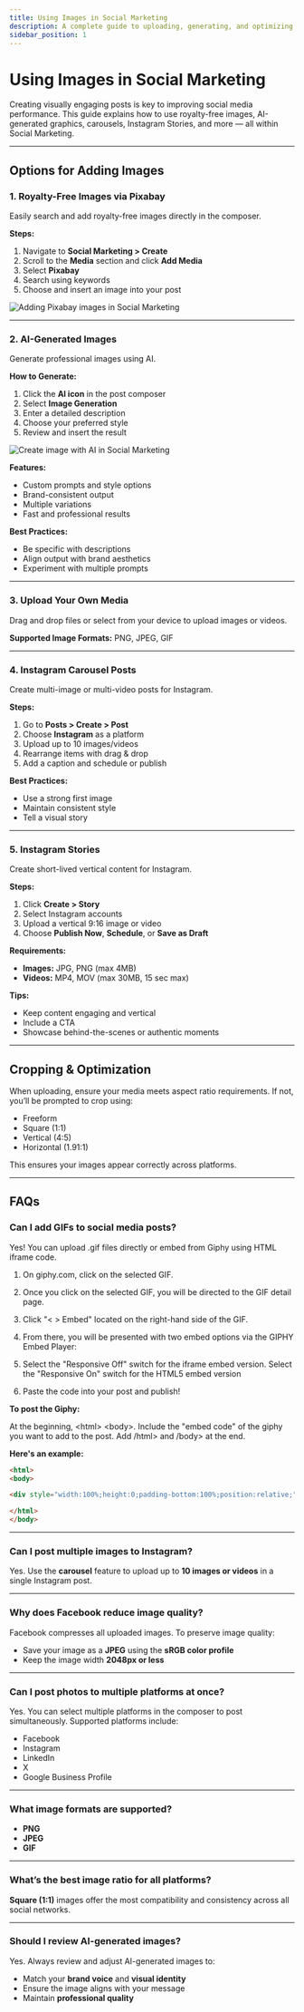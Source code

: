 ```yaml
---
title: Using Images in Social Marketing
description: A complete guide to uploading, generating, and optimizing images in Social Marketing
sidebar_position: 1
---
```


# Using Images in Social Marketing

Creating visually engaging posts is key to improving social media performance. This guide explains how to use royalty-free images, AI-generated graphics, carousels, Instagram Stories, and more — all within Social Marketing.

---

## Options for Adding Images

### 1. Royalty-Free Images via Pixabay

Easily search and add royalty-free images directly in the composer.

**Steps:**
1. Navigate to **Social Marketing > Create**
2. Scroll to the **Media** section and click **Add Media**
3. Select **Pixabay**
4. Search using keywords
5. Choose and insert an image into your post

![Adding Pixabay images in Social Marketing](./img/royalty-free-image.png)

---

### 2. AI-Generated Images

Generate professional images using AI.

**How to Generate:**
1. Click the **AI icon** in the post composer
2. Select **Image Generation**
3. Enter a detailed description
4. Choose your preferred style
5. Review and insert the result

![Create image with AI in Social Marketing](./img/ai-image.png)

**Features:**
- Custom prompts and style options
- Brand-consistent output
- Multiple variations
- Fast and professional results

**Best Practices:**
- Be specific with descriptions
- Align output with brand aesthetics
- Experiment with multiple prompts

---

### 3. Upload Your Own Media

Drag and drop files or select from your device to upload images or videos.

**Supported Image Formats:** PNG, JPEG, GIF

---

### 4. Instagram Carousel Posts

Create multi-image or multi-video posts for Instagram.

**Steps:**
1. Go to **Posts > Create > Post**
2. Choose **Instagram** as a platform
3. Upload up to 10 images/videos
4. Rearrange items with drag & drop
5. Add a caption and schedule or publish

**Best Practices:**
- Use a strong first image
- Maintain consistent style
- Tell a visual story

---

### 5. Instagram Stories

Create short-lived vertical content for Instagram.

**Steps:**
1. Click **Create > Story**
2. Select Instagram accounts
3. Upload a vertical 9:16 image or video
4. Choose **Publish Now**, **Schedule**, or **Save as Draft**

**Requirements:**
- **Images:** JPG, PNG (max 4MB)
- **Videos:** MP4, MOV (max 30MB, 15 sec max)

**Tips:**
- Keep content engaging and vertical
- Include a CTA
- Showcase behind-the-scenes or authentic moments

---

## Cropping & Optimization

When uploading, ensure your media meets aspect ratio requirements. If not, you’ll be prompted to crop using:

- Freeform
- Square (1:1)
- Vertical (4:5)
- Horizontal (1.91:1)

This ensures your images appear correctly across platforms.

---

## FAQs

### Can I add GIFs to social media posts?

Yes! You can upload .gif files directly or embed from Giphy using HTML iframe code.

1. On giphy.com, click on the selected GIF.

2. Once you click on the selected GIF, you will be directed to the GIF detail page.

3. Click "< > Embed" located on the right-hand side of the GIF.

4. From there, you will be presented with two embed options via the GIPHY Embed Player:

5. Select the "Responsive Off" switch for the iframe embed version.
Select the "Responsive On" switch for the HTML5 embed version

6. Paste the code into your post and publish!

**To post the Giphy:**

At the beginning, &lt;html&gt; &lt;body&gt;. Include the "embed code" of the giphy you want to add to the post. Add /html&gt; and /body&gt; at the end.

**Here's an example:**

```html
<html>
<body>

<div style="width:100%;height:0;padding-bottom:100%;position:relative;"><iframe src="https://giphy.com/embed/p2J2OMrBI6ErC" width="100%" height="100%" style="position:absolute" frameBorder="0" class="giphy-embed" allowFullScreen></iframe></div><p><a href="https://giphy.com/gifs/zootopia-p2J2OMrBI6ErC">via GIPHY</a></p>

</html>
</body>
```

---

### Can I post multiple images to Instagram?

Yes. Use the **carousel** feature to upload up to **10 images or videos** in a single Instagram post.

---

### Why does Facebook reduce image quality?

Facebook compresses all uploaded images. To preserve image quality:

- Save your image as a **JPEG** using the **sRGB color profile**
- Keep the image width **2048px or less**

---

### Can I post photos to multiple platforms at once?

Yes. You can select multiple platforms in the composer to post simultaneously. Supported platforms include:

- Facebook  
- Instagram  
- LinkedIn  
- X 
- Google Business Profile

---

### What image formats are supported?

- **PNG**  
- **JPEG**  
- **GIF**

---

### What’s the best image ratio for all platforms?

**Square (1:1)** images offer the most compatibility and consistency across all social networks.

---

### Should I review AI-generated images?

Yes. Always review and adjust AI-generated images to:

- Match your **brand voice** and **visual identity**
- Ensure the image aligns with your message
- Maintain **professional quality**
